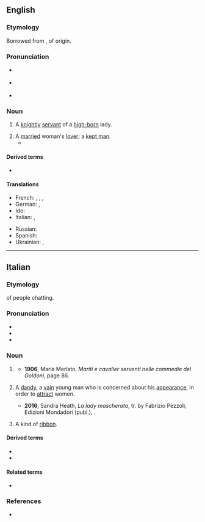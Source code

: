 ==English==

===Etymology===
Borrowed from {{bor|en|it|cicisbeo}}, of {{onomatopoeic|en|nocap=1}} origin.

===Pronunciation===
{{wikipedia}}
* {{a|UK}} {{IPA|/ˌtʃɪtʃɪzˈbeɪəʊ/|lang=en}}
* {{a|US}} {{IPA|/ˌtʃitʃəzˈbeɪoʊ/|lang=en}}
* {{rhymes|eɪəʊ|lang=en}}

===Noun===
{{en-noun|s|cicisbei}}

# {{lb|en|18th century|_|Italy}} A [[knightly]] [[servant]] of a [[high-born]] lady.
# A [[married]] woman's [[lover]]; a [[kept man]].
#* {{quote-book
|lang=en
|year=1957
|author={{w|Lawrence Durrell}}
|title={{w|Justine (Durrell novel)|Justine}}
|passage=Of course a '''''cicisbeo''''' is a normal enough figure in Alexandrian life, but things are going to become socially very boring for you if you go out with those two so much.}}

====Derived terms====
* {{l|en|cicisbeism}}

====Translations====
{{trans-top|Italian knightly servant of a high-born lady}}
* French: {{t+|fr|sigisbée|m}}, {{t+|fr|cicisbée|m}}, {{t+|fr|chevalier servant|m}}, {{t+|fr|cavalier servant|m}}
* German: {{t|de|Cicisbeo|m}}, {{t+check|de|Hausfreund|m}}
* Ido: {{t+|io|cicisbeo}}
* Italian: {{t+|it|cicisbeo|m}}, {{t|it|cavalier servente|m}}
{{trans-mid}}
* Russian: {{t+|ru|чичисбе́й|m}}
* Spanish: {{t|es|chichisbeo|m}}
* Ukrainian: {{t|uk|чичисбе́й|m}}, {{t|uk|чічісбе́й|m}}
{{trans-bottom}}

{{topics|en|People|Nobility}}

----

==Italian==

===Etymology===
{{onomatopoeic|it}} of people chatting.

===Pronunciation===
* {{IPA|/t͡ʃi.t͡ʃisˈbɛ.o/|[t͡ʃit͡ʃiz̪ˈbɛːo]|lang=it}}
* {{rhymes|ɛo|lang=it}}
* {{hyphenation|ci|ci|sbèo|lang=it}}

===Noun===
{{it-noun|m}}

# {{lb|it|historical|18th century}} {{l|en|cicisbeo}} {{gloss|knightly servant of a high-born lady}}
#* '''1906''', Maria Merlato, ''Mariti e cavalier serventi nelle commedie del Goldoni'', page 86.
#*:{{quote|it|Como abbiamo visto, Beatrice ha un '''cicisbeo'''.|As we have seen, Beatrice has a '''cicisbeo'''.}}
#: {{syn|it|cavalier servente}}
# {{lb|it|by extension}} A [[dandy]], a [[vain]] young man who is concerned about his [[appearance]], {{n-g|especially}} in order to [[attract]] women.
#* '''2016''', Sandra Heath, ''La lady mascherata'', tr. by Fabrizio Pezzoli, Edizioni Mondadori (publ.), {{ISBN|8852071407}}.
#*:{{quote|it|Subiva spesso le sgradite attentioni di '''cicisbei''' di quel tipo, e senza eccezioni li teneva a debita distanza.|She often drew the unwanted attention of that kind of '''dandies''', and without fail she kept them at a distance.}}
#: {{syn|it|bellimbusto|damerino|galletto|vagheggino|zerbinotto}}
# {{lb|it|historical|18th century|figurative}} A kind of [[ribbon]].

====Derived terms====
* {{l|it|cicisbeare}}
* {{l|it|cicisbeismo}}

====Related terms====
* {{l|it|cicisbeatura}}

===References===
* {{R:it:Trec}}

{{topics|it|People|Nobility}}
{{topics|it|Occupations}}